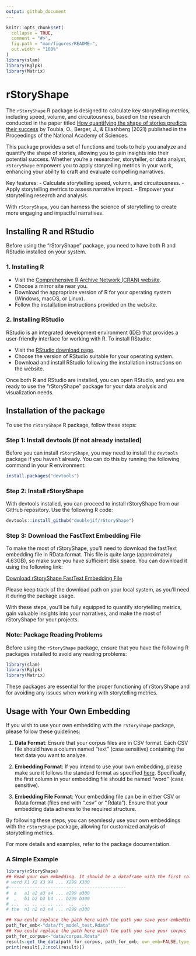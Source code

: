 ```yaml
---
output: github_document
---
```


<!-- README.md is generated from README.Rmd. Please edit that file -->

```r
knitr::opts_chunk$set(
  collapse = TRUE,
  comment = "#>",
  fig.path = "man/figures/README-",
  out.width = "100%"
)
library(slam)
library(Rglpk)
library(Matrix)
```

# rStoryShape

<!-- badges: start -->
<!-- badges: end -->

The `rStoryShape` R package is designed to calculate key storytelling metrics, including speed, volume, and circuitousness, based on the research conducted in the paper titled [How quantifying the shape of stories predicts their success](https://www.pnas.org/doi/epdf/10.1073/pnas.2011695118) by Toubia, O., Berger, J., & Eliashberg (2021) published in the Proceedings of the National Academy of Sciences.

This package provides a set of functions and tools to help you analyze and quantify the shape of stories, allowing you to gain insights into their potential success. Whether you're a researcher, storyteller, or data analyst, `rStoryShape` empowers you to apply storytelling metrics in your work, enhancing your ability to craft and evaluate compelling narratives.

Key features:
- Calculate storytelling speed, volumn, and circuitousness.
- Apply storytelling metrics to assess narrative impact.
- Empower your storytelling research and analysis.

With `rStoryShape`, you can harness the science of storytelling to create more engaging and impactful narratives.

## Installing R and RStudio

Before using the "rStoryShape" package, you need to have both R and RStudio installed on your system.

### 1. Installing R

- Visit the [Comprehensive R Archive Network (CRAN) website](https://cran.r-project.org/).
- Choose a mirror site near you.
- Download the appropriate version of R for your operating system (Windows, macOS, or Linux).
- Follow the installation instructions provided on the website.

### 2. Installing RStudio

RStudio is an integrated development environment (IDE) that provides a user-friendly interface for working with R. To install RStudio:

- Visit the [RStudio download page](https://www.rstudio.com/products/rstudio/download/).
- Choose the version of RStudio suitable for your operating system.
- Download and install RStudio following the installation instructions on the website.

Once both R and RStudio are installed, you can open RStudio, and you are ready to use the "rStoryShape" package for your data analysis and visualization needs.

## Installation of the package

To use the `rStoryShape` R package, follow these steps:

### Step 1: Install devtools (if not already installed)

Before you can install `rStoryShape`, you may need to install the `devtools` package if you haven't already. You can do this by running the following command in your R environment:

```r
install.packages("devtools")
```
### Step 2: Install rStoryShape
With devtools installed, you can proceed to install rStoryShape from our GitHub repository. Use the following R code:

```r
devtools::install_github("doublejif/rStoryShape")
```
### Step 3: Download the FastText Embedding File
To make the most of rStoryShape, you'll need to download the fastText embedding file in RData format. This file is quite large (approximately 4.63GB), so make sure you have sufficient disk space. You can download it using the following link:

[Download rStoryShape FastText Embedding File](https://drive.google.com/uc?export=download&id=1Nq--lnyG_9cLdjcjVPe4tVl3nqyIm8WT)

Please keep track of the download path on your local system, as you'll need it during the package usage.

With these steps, you'll be fully equipped to quantify storytelling metrics, gain valuable insights into your narratives, and make the most of rStoryShape for your projects.

### Note: Package Reading Problems

Before using the `rStoryShape` package, ensure that you have the following R packages installed to avoid any reading problems:

```r
library(slam)
library(Rglpk)
library(Matrix)
```

These packages are essential for the proper functioning of rStoryShape and for avoiding any issues when working with storytelling metrics.

## Usage with Your Own Embedding

If you wish to use your own embedding with the `rStoryShape` package, please follow these guidelines:

1. **Data Format**: Ensure that your corpus files are in CSV format. Each CSV file should have a column named "text" (case sensitive) containing the text data you want to analyze.

2. **Embedding Format**: If you intend to use your own embedding, please make sure it follows the standard format as specified [here](https://drive.google.com/uc?export=download&id=1koC_c7U2vXJQyl1jAtUa8W7holN1WmLf). Specifically, the first column in your embedding file should be named "word" (case sensitive).

3. **Embedding File Format**: Your embedding file can be in either CSV or Rdata format (files end with ".csv" or ".Rdata"). Ensure that your embedding data adheres to the required structure.

By following these steps, you can seamlessly use your own embeddings with the `rStoryShape` package, allowing for customized analysis of storytelling metrics.

For more details and examples, refer to the package documentation.


### A Simple Example

```r
library(rStoryShape)
## Read your own embedding. It should be a dataframe with the first column names "word", and follows the embedding metrix (n words * 301 dimensions). Like this:
# word X1 X2 X3 X4 ... X299 X300
#---------------------------------------------
#  a   a1 a2 a3 a4 ... a299 a300
#  ,   b1 b2 b3 b4 ... b299 b300
# ...  .. .. .. .. ...  ..   ..
# the  n1 n2 n3 n4 ... n299 n300

## You could replace the path here with the path you save your embedding
path_for_emb<-"data/ft_model_test.Rdata"
## You could replace the path here with the path you save your corpus
path_for_corpus<-"data/corpus.Rdata"
result<-get_the_data(path_for_corpus, path_for_emb, own_emb=FALSE,type_of_window = "length", window_length = 10)
print(result[,2:ncol(result)])
```


